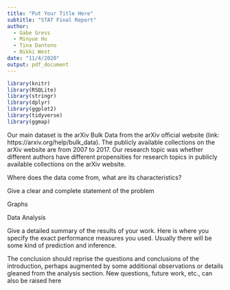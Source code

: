 ```yaml
---
title: "Put Your Title Here"
subtitle: "STAT Final Report"
author: 
  - Gabe Gress
  - Minyue Hu
  - Tina Dantono
  - Nikki West
date: "11/4/2020"
output: pdf_document
---
```


```r
library(knitr)
library(RSQLite)
library(stringr)
library(dplyr)
library(ggplot2)
library(tidyverse)
library(ggmap)
```

\maketitle
\tableofcontents
\newpage

\section{Introduction}
\subsection{Main Dataset}
Our main dataset is the arXiv Bulk Data from the arXiv official website 
(link: https://arxiv.org/help/bulk_data). \newline
The publicly available collections on the arXiv website are from 2007 to 2017.
Our research topic was whether different authors have different propensities for research topics in publicly available collections on the arXiv website.

\begin{itemize}
  \item Time: CRASH DATE, CRASH TIME
  \item Location
      \begin{itemize}
        \item BOUROUGH (Bronx, Brooklyn, Manhanttan, Queens, Staten Island)
        \item ZIP CODE
        \item ON STREET NAME (Street on which the collision occurred)
        \item CROSS STREET NAME (Nearest cross street to the collision)
        \item OFF STREET NAME (Street address if known)
        \item LONGITUDE and LATITUDE
      \end{itemize}
  \item Number of Persons Injured or Killed
    \begin{itemize}
      \item NUMBER OF PERSONS INJURED and NUMBER OF PERSONS KILLED
      \item NUMBER OF PEDESTRIANS INJURED and NUMBER OF PEDESTRIANS KILLED
      \item NUMBER OF CYCLIST INJURED and NUMBER OF CYCLIST KILLED
      \item NUMBER OF MOTORIST INJURED and NUMBER OF MOTORIST KILLED
    \end{itemize}
  \item Contributing Factors
    \begin{itemize}
    \item CONTRIBUTING FACTOR VEHICLE 1, ..., CONTRIBUTING FACTOR VEHICLE 5
    \end{itemize}
  \item Vehicle Types
    \begin{itemize}
    \item Vehicle Types: VEHICLE TYPE CODE 1, ..., VEHICLE TYPE CODE 5
    \end{itemize}
\end{itemize}

\subsection{Auxillary Dataset}
Where does the data come from, what are its characteristics?

\section{Research Question}
Give a clear and complete statement of the problem

\section{Data Visualization}
Graphs 

\section{Data Investigation}
Data Analysis 

\section{Results}
Give a detailed summary of the results of your work. Here is where you specify the exact performance measures you used. Usually there will be some kind of prediction and inference. 

\section{Conclusion}
The conclusion should reprise the questions and conclusions of the introduction, perhaps augmented by some additional observations or details gleaned from the analysis section. New questions, future work, etc., can also be raised here


\section{Appendix}


